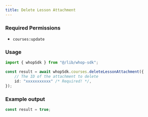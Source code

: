 ```yaml
---
title: Delete Lesson Attachment
---
```



### Required Permissions
 - `courses:update`

### Usage

```typescript
import { whopSdk } from "@/lib/whop-sdk";

const result = await whopSdk.courses.deleteLessonAttachment({
	// The ID of the attachment to delete
	id: "xxxxxxxxxxx" /* Required! */,
});

```

### Example output

```typescript
const result = true;

```
